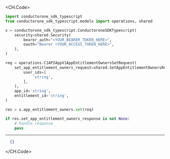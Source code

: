 
<CH.Code>
```python Set.py
import conductorone_sdk_typescript
from conductorone_sdk_typescript.models import operations, shared

s = conductorone_sdk_typescript.ConductoroneSDKTypescript(
    security=shared.Security(
        bearer_auth="<YOUR_BEARER_TOKEN_HERE>",
        oauth="Bearer <YOUR_ACCESS_TOKEN_HERE>",
    ),
)

req = operations.C1APIAppV1AppEntitlementOwnersSetRequest(
    set_app_entitlement_owners_request=shared.SetAppEntitlementOwnersRequest(
        user_ids=[
            'string',
        ],
    ),
    app_id='string',
    entitlement_id='string',
)

res = s.app_entitlement_owners.set(req)

if res.set_app_entitlement_owners_response is not None:
    # handle response
    pass
```
---

```json Example Response
  {}
```
</CH.Code>
